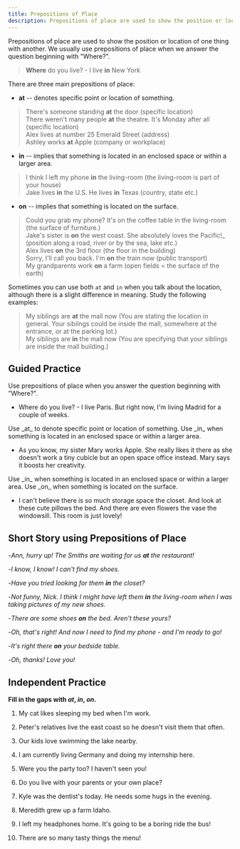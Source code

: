 ```yaml
---
title: Prepositions of Place
description: Prepositions of place are used to show the position or location of one thing with another
---
```


Prepositions of place are used to show the position or location of one thing with another. We usually use prepositions of place when we answer the question beginning with "Where?".

> **Where** do you live? - I live **in** New York

There are three main prepositions of place:

- **at** -- denotes specific point or location of something.

> There's someone standing **at** the door (specific location)  
> There weren't many people **at** the theatre. It's Monday after all (specific location)  
> Alex lives at number 25 Emerald Street (address)  
> Ashley works **at** Apple (company or workplace)

- **in** -- implies that something is located in an enclosed space or within a larger area.

> I think I left my phone **in** the living-room (the living-room is part of your house)  
> Jake lives **in** the U.S. He lives **in** Texas (country, state etc.)

- **on** -- implies that something is located on the surface.

> Could you grab my phone? It's on the coffee table in the living-room (the surface of furniture.)  
> Jake's sister is **on** the west coast. She absolutely loves the Pacific!\_ (position along a road, river or by the sea, lake etc.)  
> Alex lives **on** the 3rd floor (the floor in the building)  
> Sorry, I'll call you back. I'm **on** the train now (public transport)  
> My grandparents work **on** a farm (open fields = the surface of the earth)

Sometimes you can use both `at` and `in` when you talk about the location, although there is a slight difference in meaning. Study the following examples:

> My siblings are **at** the mall now (You are stating the location in general. Your sibilngs could be inside the mall, somewhere at the entrance, or at the parking lot.)  
> My siblings are **in** the mall now (You are specifying that your siblings are inside the mall building.)

## Guided Practice

<Sidenote mt={8}>
  Use prepositions of place when you answer the question beginning with "Where?".
</Sidenote>

- Where do you live? - I live <Blank /> Paris. But right now, I'm living <Blank /> Madrid for a couple of weeks. <InfoTooltip label="I live in Paris. But right now I'm living in Madrid for a couple of weeks." />

<Sidenote>
  Use _at_ to denote specific point or location of something. Use _in_ when something is located in
  an enclosed space or within a larger area.
</Sidenote>

- As you know, my sister Mary works <Blank /> Apple. She really likes it there as she doesn't work <Blank /> a tiny cubicle but <Blank /> an open space office instead. Mary says it boosts her creativity. <InfoTooltip label="As you know, my sister Mary works at Apple. She really likes it there as she doesn't work in a tiny cubicle but in an open space office instead." />

<Sidenote>
  Use _in_ when something is located in an enclosed space or within a larger area. Use _on_ when
  something is located on the surface.
</Sidenote>

- I can't believe there is so much storage space <Blank /> the closet. And look at these cute pillows <Blank /> the bed. And there are even flowers <Blank /> the vase <Blank /> the windowsill. This room is just lovely! <InfoTooltip label="I can't believe there is so much storage space in the closet. And look at these cute pillows on the bed. And there are even flowers in the vase on the windowsill." />

## Short Story using Prepositions of Place

-_Ann, hurry up! The Smiths are waiting for us **at** the restaurant!_

-_I know, I know! I can't find my shoes._

-_Have you tried looking for them **in** the closet?_

-_Not funny, Nick. I think I might have left them **in** the living-room when I was taking pictures of my new shoes._

-_There are some shoes **on** the bed. Aren't these yours?_

-_Oh, that's right! And now I need to find my phone - and I'm ready to go!_

-_It's right there **on** your bedside table._

-_Oh, thanks! Love you!_

## Independent Practice

**Fill in the gaps with _at_, _in_, _on_.**

1. My cat likes sleeping <Blank /> my bed when I'm <Blank /> work. <InfoTooltip label="My cat likes sleeping on my bed when I'm at work." />

2. Peter's relatives live <Blank /> the east coast so he doesn't visit them that often. <InfoTooltip label="on" />

3. Our kids love swimming <Blank /> the lake nearby. <InfoTooltip label="in" />

4. I am currently living <Blank /> Germany and doing my internship here. <InfoTooltip label="in" />

5. Were you <Blank /> the party too? I haven't seen you! <InfoTooltip label="at" />

6. Do you live with your parents or <Blank /> your own place? <InfoTooltip label="at" />

7. Kyle was <Blank /> the dentist's today. He needs some hugs in the evening. <InfoTooltip label="at" />

8. Meredith grew up <Blank /> a farm <Blank /> Idaho. <InfoTooltip label="Meredith grew up on a farm in Idaho" />

9. I left my headphones <Blank /> home. It's going to be a boring ride <Blank /> the bus! <InfoTooltip label="I left my headphones at home. It's going to be a boring ride in the bus!" />

10. There are so many tasty things <Blank /> the menu! <InfoTooltip label="on" />
